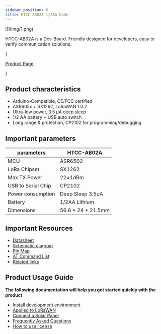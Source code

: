 ```yaml
---
sidebar_position: 6
title: HTCC-AB02A 1/2AA Node
---
```




<div style={{ textAlign: 'center' }}>
  ![](img/1.png)
</div>

HTCC-AB02A is a Dev-Board. Friendly designed for developers, easy to verify communication solutions.

{<div className={styles.btnContainer}>
  <a href="https://heltec.org/project/htcc-ab02a/" className={styles.btnLink1}>
    Product Page
  </a>
</div>}

## Product characteristics
- Arduino-Compatible, CE/FCC certified
- ASR605x + SX1262, LoRaWAN 1.0.2
- Ultra-low power, 3.5 µA deep sleep
- 1/2 AA battery + USB auto switch
- Long range & protection, CP2102 for programming/debugging


## Important parameters
| [parameters](https://resource.heltec.cn/download/CubeCell/HTCC-AB02A/AB02A.pdf)         | HTCC-AB02A          |
|--------------------|----------------------------|
|MCU      |	 ASR6502             |
|LoRa Chipset   |    SX1262             |
|Max TX Power     |   	22±1dBm               |
| USB to Serial Chip          | 	CP2102          |
|Power consumption          |  Deep Sleep 3.5uA |
|Battery   |   1/2AA Lithium |
| Dimensions         |   56.6 * 24 * 21.5mm    |



## Important Resources
- [Datasheet](https://resource.heltec.cn/download/CubeCell/HTCC-AB02A/AB02A.pdf)
- [Schematic diagram](https://resource.heltec.cn/download/CubeCell/HTCC-AB02A/HTCC-AB02A_SchematicDiagram.pdf)
- [Pin Map](https://resource.heltec.cn/download/CubeCell/HTCC-AB02A/HTCC-AB02A_PinoutDiagram.pdf)
- [AT Command List](https://resource.heltec.cn/download/CubeCell/AT_Command_list/CubeCell_Series_AT_Command_User_Manual_V0.6.pdf)
- [Related links](https://resource.heltec.cn/download/CubeCell/HTCC-AB02A)

## Product Usage Guide

**The following documentation will help you get started quickly with the product**
- [Install development environment](/docs/devices/open-source-devices/cubecell-series/cubecell-quick-start?cubecell=cubecell)
- [Applied to LoRaWAN](/docs/devices/open-source-devices/cubecell-series/cubecell-quick-start?cubecell=lorawan)
- [Connect a Solar Panel](/docs/devices/open-source-devices/cubecell-series/solar_panel)
- [Frequently Asked Questions](/docs/devices/open-source-devices/cubecell-series/frequently_asked_questions)
- [How to use license](docs/devices/general-docs/how_to_use_license)
